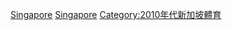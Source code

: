 {{Portal|新加坡}}
{{Portal|體育運動}}
{{Year by category
|m = 2
|c = 0
|d = 1
|y = 0
|cat     = 新加坡體育
|sortkey = 體育
|parent  = 各年份新加坡體育
|subcat  = 2010年新加坡
}}
[[Category:2010年各國體育|Singapore]]
[[Category:2010年亞洲體育|Singapore]]
[[Category:2010年代新加坡體育|Category:2010年代新加坡體育]]